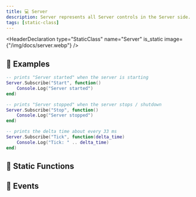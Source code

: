 ```yaml
---
title: 💻 Server
description: Server represents all Server controls in the Server side.
tags: [static-class]
---
```


<HeaderDeclaration type="StaticClass" name="Server" is_static image={"/img/docs/server.webp"} />


## 🎒 Examples

```lua title="Server/Index.lua"
-- prints "Server started" when the server is starting
Server.Subscribe("Start", function()
    Console.Log("Server started")
end)

-- prints "Server stopped" when the server stops / shutdown
Server.Subscribe("Stop", function()
    Console.Log("Server stopped")
end)

-- prints the delta time about every 33 ms
Server.Subscribe("Tick", function(delta_time)
    Console.Log("Tick: " .. delta_time)
end)
```


## 🗿 Static Functions

<StaticFunctionsDeclaration type="StaticClass" name="Server" />


## 🚀 Events

<EventsDeclaration type="StaticClass" name="Server" />
